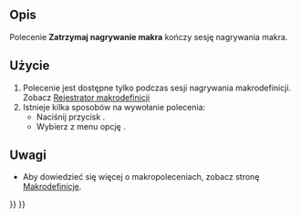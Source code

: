 <languages/>

{{VeryImportantMessage|Przestarzałe ({{VersionPlus/pl|0.22}}).}}

{{Docnav/pl
|
|
|[[Std_Macro_Menu/pl|Std: Menu Makrodefinicje]]
|IconL=
|IconR=
|IconC=Freecad.svg
}}

{{GuiCommand/pl
|Name=Std MacroStopRecord
|Name/pl=Std: Zatrzymaj nagrywanie makra
|MenuLocation=Makrodefinicje → Zatrzymaj nagrywanie makra
|Workbenches=wszystkie
|SeeAlso=[[Std_DlgMacroRecord/pl|Wykonaj makro]]
}}

<span id="Description"></span>
==Opis==

Polecenie '''Zatrzymaj nagrywanie makra''' kończy sesję nagrywania makra.

<span id="Usage"></span>
==Użycie==

# Polecenie jest dostępne tylko podczas sesji nagrywania makrodefinicji. Zobacz [[Std_DlgMacroRecord/pl|Rejestrator makrodefinicji]]
# Istnieje kilka sposobów na wywołanie polecenia:
#* Naciśnij przycisk {{Button|[[Image:Std_MacroStopRecord.svg|16px]] [[Std_MacroStopRecord/pl|Zatrzymaj nagrywanie makra]]}}.
#* Wybierz z menu opcję {{MenuCommand|Makrodefinicje → [[Image:Std_MacroStopRecord.svg|16px]] Zatrzymaj nagrywanie makra}}.

<span id="Notes"></span>
==Uwagi==

* Aby dowiedzieć się więcej o makropoleceniach, zobacz stronę [[Macros/pl|Makrodefinicje]].


{{Docnav/pl
|
|
|[[Std_Macro_Menu/pl|Std: Menu Makrodefinicje]]
|IconL=
|IconR=
|IconC=Freecad.svg
}}

{{Std Base navi{{#translation:}}}}
{{Userdocnavi{{#translation:}}}}